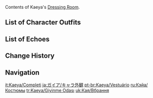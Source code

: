 {{CharacterTabs}}
Contents of Kaeya's [[Dressing Room]].

==List of Character Outfits==
{{Outfits by Category Table|Kaeya Outfits|nocharacter=1}}

==List of Echoes==
{{Echoes by Category Table|Kaeya Echoes|nocharacter=1}}

==Change History==
{{Change History|1.0}}

==Navigation==
{{Character Navbox|Dressing Room}}

[[it:Kaeya/Completi]]
[[ja:ガイア/キャラ外観]]
[[pt-br:Kaeya/Vestuário]]
[[ru:Кэйа/Костюмы]]
[[tr:Kaeya/Giyinme Odası]]
[[uk:Кая/Вбрання]]
